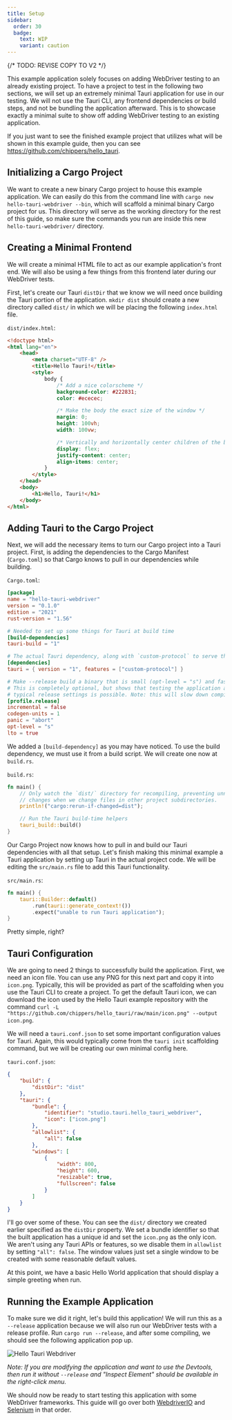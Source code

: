 ```yaml
---
title: Setup
sidebar:
  order: 30
  badge:
    text: WIP
    variant: caution
---
```


{/* TODO: REVISE COPY TO V2 */}


This example application solely focuses on adding WebDriver testing to an already existing project. To have a
project to test in the following two sections, we will set up an extremely minimal Tauri application for use in
our testing. We will not use the Tauri CLI, any frontend dependencies or build steps, and not be bundling the
application afterward. This is to showcase exactly a minimal suite to show off adding WebDriver testing to an existing
application.

If you just want to see the finished example project that utilizes what will be shown in this example guide, then you
can see https://github.com/chippers/hello_tauri.

## Initializing a Cargo Project

We want to create a new binary Cargo project to house this example application. We can easily do this from the command
line with `cargo new hello-tauri-webdriver --bin`, which will scaffold a minimal binary Cargo project for us. This
directory will serve as the working directory for the rest of this guide, so make sure the commands you run are inside
this new `hello-tauri-webdriver/` directory.

## Creating a Minimal Frontend

We will create a minimal HTML file to act as our example application's front end. We will also be using a few things
from this frontend later during our WebDriver tests.

First, let's create our Tauri `distDir` that we know we will need once building the Tauri portion of the application.
`mkdir dist` should create a new directory called `dist/` in which we will be placing the following `index.html` file.

`dist/index.html`:

```html
<!doctype html>
<html lang="en">
	<head>
		<meta charset="UTF-8" />
		<title>Hello Tauri!</title>
		<style>
			body {
				/* Add a nice colorscheme */
				background-color: #222831;
				color: #ececec;

				/* Make the body the exact size of the window */
				margin: 0;
				height: 100vh;
				width: 100vw;

				/* Vertically and horizontally center children of the body tag */
				display: flex;
				justify-content: center;
				align-items: center;
			}
		</style>
	</head>
	<body>
		<h1>Hello, Tauri!</h1>
	</body>
</html>
```

## Adding Tauri to the Cargo Project

Next, we will add the necessary items to turn our Cargo project into a Tauri project. First, is adding the dependencies
to the Cargo Manifest (`Cargo.toml`) so that Cargo knows to pull in our dependencies while building.

`Cargo.toml`:

```toml
[package]
name = "hello-tauri-webdriver"
version = "0.1.0"
edition = "2021"
rust-version = "1.56"

# Needed to set up some things for Tauri at build time
[build-dependencies]
tauri-build = "1"

# The actual Tauri dependency, along with `custom-protocol` to serve the pages.
[dependencies]
tauri = { version = "1", features = ["custom-protocol"] }

# Make --release build a binary that is small (opt-level = "s") and fast (lto = true).
# This is completely optional, but shows that testing the application as close to the
# typical release settings is possible. Note: this will slow down compilation.
[profile.release]
incremental = false
codegen-units = 1
panic = "abort"
opt-level = "s"
lto = true
```

We added a `[build-dependency]` as you may have noticed. To use the build dependency, we must use it from a build
script. We will create one now at `build.rs`.

`build.rs`:

```rust
fn main() {
    // Only watch the `dist/` directory for recompiling, preventing unnecessary
    // changes when we change files in other project subdirectories.
    println!("cargo:rerun-if-changed=dist");

    // Run the Tauri build-time helpers
    tauri_build::build()
}
```

Our Cargo Project now knows how to pull in and build our Tauri dependencies with all that setup. Let's finish making
this minimal example a Tauri application by setting up Tauri in the actual project code. We will be editing
the `src/main.rs`
file to add this Tauri functionality.

`src/main.rs`:

```rust
fn main() {
    tauri::Builder::default()
        .run(tauri::generate_context!())
        .expect("unable to run Tauri application");
}
```

Pretty simple, right?

## Tauri Configuration

We are going to need 2 things to successfully build the application. First, we need an icon file. You can use any PNG
for this next part and copy it into `icon.png`. Typically, this will be provided as part of the scaffolding when you use
the Tauri CLI to create a project. To get the default Tauri icon, we can download the icon used by the Hello Tauri
example repository with the
command `curl -L "https://github.com/chippers/hello_tauri/raw/main/icon.png" --output icon.png`.

We will need a `tauri.conf.json` to set some important configuration values for Tauri. Again,
this would typically come from the `tauri init` scaffolding command, but we will be creating our own minimal config
here.

`tauri.conf.json`:

```json
{
	"build": {
		"distDir": "dist"
	},
	"tauri": {
		"bundle": {
			"identifier": "studio.tauri.hello_tauri_webdriver",
			"icon": ["icon.png"]
		},
		"allowlist": {
			"all": false
		},
		"windows": [
			{
				"width": 800,
				"height": 600,
				"resizable": true,
				"fullscreen": false
			}
		]
	}
}
```

I'll go over some of these. You can see the `dist/` directory we created earlier specified as the `distDir` property. We
set a bundle identifier so that the built application has a unique id and set the `icon.png` as the only
icon. We aren't using any Tauri APIs or features, so we disable them in `allowlist` by setting `"all": false`.
The window values just set a single window to be created with some reasonable default values.

At this point, we have a basic Hello World application that should display a simple greeting when run.

## Running the Example Application

To make sure we did it right, let's build this application! We will run this as a `--release` application because we
will also run our WebDriver tests with a release profile. Run `cargo run --release`, and after some compiling, we should
see the following application pop up.

<div style={{ textAlign: 'center' }}>
	<Image src={HelloTauriWebdriver} alt="Hello Tauri Webdriver" />
</div>

_Note: If you are modifying the application and want to use the Devtools, then run it without `--release` and "Inspect
Element" should be available in the right-click menu._

We should now be ready to start testing this application with some WebDriver frameworks. This guide will go over both
[WebdriverIO](/develop/Tests/webdriver/example/webdriverio) and [Selenium](/develop/Tests/webdriver/example/selenium) in that order.
